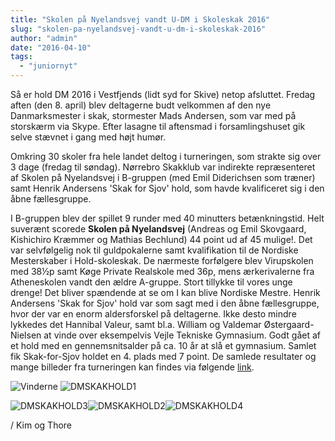 ```yaml
---
title: "Skolen på Nyelandsvej vandt U-DM i Skoleskak 2016"
slug: "skolen-pa-nyelandsvej-vandt-u-dm-i-skoleskak-2016"
author: "admin"
date: "2016-04-10"
tags: 
  - "juniornyt"
---
```


Så er hold DM 2016 i Vestfjends (lidt syd for Skive) netop afsluttet. Fredag aften (den 8. april) blev deltagerne budt velkommen af den nye Danmarksmester i skak, stormester Mads Andersen, som var med på storskærm via Skype. Efter lasagne til aftensmad i forsamlingshuset gik selve stævnet i gang med højt humør.

Omkring 30 skoler fra hele landet deltog i turneringen, som strakte sig over 3 dage (fredag til søndag). Nørrebro Skakklub var indirekte repræsenteret af Skolen på Nyelandsvej i B-gruppen (med Emil Diderichsen som træner) samt Henrik Andersens 'Skak for Sjov' hold, som havde kvalificeret sig i den åbne fællesgruppe.

I B-gruppen blev der spillet 9 runder med 40 minutters betænkningstid. Helt suverænt scorede **Skolen på Nyelandsvej** (Andreas og Emil Skovgaard, Kishichiro Kræmmer og Mathias Bechlund) 44 point ud af 45 mulige!. Det var selvfølgelig nok til guldpokalerne samt kvalifikation til de Nordiske Mesterskaber i Hold-skoleskak. De nærmeste forfølgere blev Virupskolen med 38½p samt Køge Private Realskole med 36p, mens ærkerivalerne fra Atheneskolen vandt den ældre A-gruppe. Stort tillykke til vores unge drenge! Det bliver spændende at se om I kan blive Nordiske Mestre. Henrik Andersens 'Skak for Sjov' hold var som sagt med i den åbne fællesgruppe, hvor der var en enorm aldersforskel på deltagerne. Ikke desto mindre lykkedes det Hannibal Valeur, samt bl.a. William og Valdemar Østergaard-Nielsen at vinde over eksempelvis Vejle Tekniske Gymnasium. Godt gået af et hold med en gennemsnitsalder på ca. 10 år at slå et gymnasium. Samlet fik Skak-for-Sjov holdet en 4. plads med 7 point. De samlede resultater og mange billeder fra turneringen kan findes via følgende [link](http://holddm.dk/).

![Vinderne](/images/Vinderne.jpg) ![DMSKAKHOLD1](/images/DMSKAKHOLD1-1024x576.jpg)

![DMSKAKHOLD3](/images/DMSKAKHOLD3-300x225.jpg)![DMSKAKHOLD2](/images/DMSKAKHOLD2-300x225.jpg)![DMSKAKHOLD4](/images/DMSKAKHOLD4-300x169.jpg)

/ Kim og Thore
